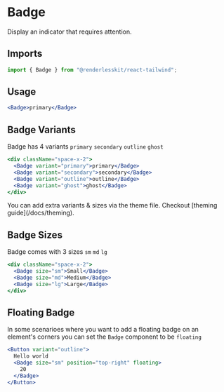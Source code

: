 
# Badge

Display an indicator that requires attention.

<ComponentLinks github="badge" theme="badge" story="primitives-badge" />

## Imports

```js
import { Badge } from "@renderlesskit/react-tailwind";
```

## Usage

```jsx live
<Badge>primary</Badge>
```

## Badge Variants

Badge has 4 variants `primary` `secondary` `outline` `ghost`

```jsx live
<div className="space-x-2">
  <Badge variant="primary">primary</Badge>
  <Badge variant="secondary">secondary</Badge>
  <Badge variant="outline">outline</Badge>
  <Badge variant="ghost">ghost</Badge>
</div>
```

<Callout>
  You can add extra variants & sizes via the theme file. Checkout [theming
  guide](/docs/theming).
</Callout>

## Badge Sizes

Badge comes with 3 sizes `sm` `md` `lg`

```jsx live
<div className="space-x-2">
  <Badge size="sm">Small</Badge>
  <Badge size="md">Medium</Badge>
  <Badge size="lg">Large</Badge>
</div>
```

## Floating Badge

In some scenarioes where you want to add a floating badge on an element's corners you can set the `Badge` component to be `floating`

```jsx live
<Button variant="outline">
  Hello world
  <Badge size="sm" position="top-right" floating>
    20
  </Badge>
</Button>
```
